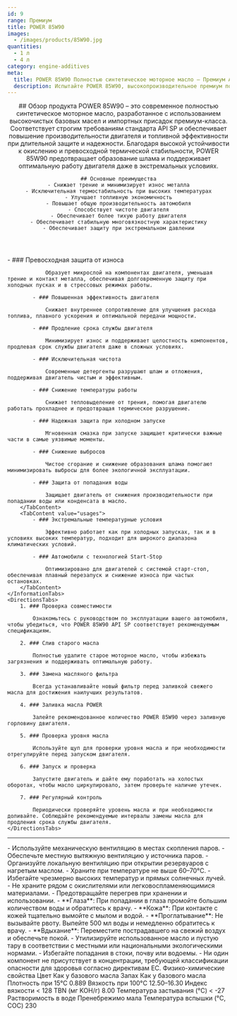 ```yaml
---
id: 9
range: Премиум
title: POWER 85W90
images:
  - /images/products/85W90.jpg
quantities:
  - 1 л
  - 4 л
category: engine-additives
meta:
  title: POWER 85W90 Полностью синтетическое моторное масло – Премиум API SP для современных двигателей
  description: Испытайте POWER 85W90, высокопроизводительное премиум полностью синтетическое моторное масло, разработанное в соответствии со стандартом API SP. Обеспечивает повышенную топливную экономичность, отличную защиту от износа и надежную защиту при холодном запуске. Идеально для автомобилей с технологией start-stop и в экстремальных температурных условиях.
---
```


<Header>
    ## Обзор продукта
    POWER 85W90 – это современное полностью синтетическое моторное масло, разработанное с использованием высокочистых базовых масел и импортных присадок премиум-класса. Соответствует строгим требованиям стандарта API SP и обеспечивает повышение производительности двигателя и топливной эффективности при длительной защите и надежности. Благодаря высокой устойчивости к окислению и превосходной термической стабильности, POWER 85W90 предотвращает образование шлама и поддерживает оптимальную работу двигателя даже в экстремальных условиях.

    ## Основные преимущества
    - Снижает трение и минимизирует износ металла
    - Исключительная термостабильность при высоких температурах
    - Улучшает топливную экономичность
    - Повышает общую производительность автомобиля
    - Способствует чистоте двигателя
    - Обеспечивает более тихую работу двигателя
    - Обеспечивает стабильную многовязкостную характеристику
    - Обеспечивает защиту при экстремальном давлении
</Header>

<Section>
    <InformationTabs>
        <TabContent value="core">
            - ### Превосходная защита от износа

                Образует микрослой на компонентах двигателя, уменьшая трение и контакт металла, обеспечивая долговременную защиту при холодных пусках и в стрессовых режимах работы.

            - ### Повышенная эффективность двигателя

                Снижает внутреннее сопротивление для улучшения расхода топлива, плавного ускорения и оптимальной передачи мощности.

            - ### Продление срока службы двигателя

                Минимизирует износ и поддерживает целостность компонентов, продлевая срок службы двигателя даже в сложных условиях.
    
            - ### Исключительная чистота

                Современные детергенты разрушают шлам и отложения, поддерживая двигатель чистым и эффективным.
    
            - ### Снижение температуры работы

                Снижает тепловыделение от трения, помогая двигателю работать прохладнее и предотвращая термическое разрушение.
    
            - ### Надежная защита при холодном запуске

                Мгновенная смазка при запуске защищает критически важные части в самые уязвимые моменты.
    
            - ### Снижение выбросов

                Чистое сгорание и снижение образования шлама помогают минимизировать выбросы для более экологичной эксплуатации.
    
            - ### Защита от попадания воды

                Защищает двигатель от снижения производительности при попадании воды или конденсата в масло.
        </TabContent>
        <TabContent value="usages">
            - ### Экстремальные температурные условия

                Эффективно работает как при холодных запусках, так и в условиях высоких температур, подходит для широкого диапазона климатических условий.

            - ### Автомобили с технологией Start-Stop

                Оптимизировано для двигателей с системой старт-стоп, обеспечивая плавный перезапуск и снижение износа при частых остановках.
        </TabContent>
    </InformationTabs>
    <DirectionsTabs>
        1. ### Проверка совместимости
    
            Ознакомьтесь с руководством по эксплуатации вашего автомобиля, чтобы убедиться, что POWER 85W90 API SP соответствует рекомендуемым спецификациям.
   
        2. ### Слив старого масла
    
            Полностью удалите старое моторное масло, чтобы избежать загрязнения и поддерживать оптимальную работу.
   
        3. ### Замена масляного фильтра
    
            Всегда устанавливайте новый фильтр перед заливкой свежего масла для достижения наилучших результатов.
   
        4. ### Заливка масла POWER
    
            Залейте рекомендованное количество POWER 85W90 через заливную горловину двигателя.
   
        5. ### Проверка уровня масла
    
            Используйте щуп для проверки уровня масла и при необходимости отрегулируйте перед запуском двигателя.
   
        6. ### Запуск и проверка
    
            Запустите двигатель и дайте ему поработать на холостых оборотах, чтобы масло циркулировало, затем проверьте наличие утечек.
   
        7. ### Регулярный контроль
    
            Периодически проверяйте уровень масла и при необходимости доливайте. Соблюдайте рекомендуемые интервалы замены масла для продления срока службы двигателя.
    </DirectionsTabs>
</Section>

***

<Section>
    <SafetyTabs>
        <TabContent value="handling">
            - Используйте механическую вентиляцию в местах скопления паров.
            - Обеспечьте местную вытяжную вентиляцию у источника паров.
            - Организуйте локальную вентиляцию при открытии резервуаров с нагретым маслом.
            - Храните при температуре не выше 60–70°C.
            - Избегайте чрезмерно высоких температур и прямых солнечных лучей.
            - Не храните рядом с окислителями или легковоспламеняющимися материалами.
            - Предотвращайте перегрев при хранении и использовании.
        </TabContent>
        <TabContent value="first-aid">
            - **Глаза**: При попадании в глаза промойте большим количеством воды и обратитесь к врачу.
            - **Кожа**: При контакте с кожей тщательно вымойте с мылом и водой.
            - **Проглатывание**: Не вызывайте рвоту. Выпейте 500 мл воды и немедленно обратитесь к врачу.
            - **Вдыхание**: Переместите пострадавшего на свежий воздух и обеспечьте покой.
        </TabContent>
        <TabContent value="disposal">
            - Утилизируйте использованное масло и пустую тару в соответствии с местными или национальными экологическими нормами.
            - Избегайте попадания в стоки, почву или водоемы.
        </TabContent>
        <TabContent value="hazardous">
            - Ни один компонент не присутствует в концентрации, требующей классификации опасности для здоровья согласно директивам ЕС.
        </TabContent>
    </SafetyTabs>
  
   <Table>
  <TableHeader>
    <TableRow col={2}>
      <TableHead>Физико-химические свойства</TableHead>
    </TableRow>
  </TableHeader>
  <TableBody>
    <TableRow>
      <TableCell>Цвет</TableCell>
      <TableCell>Как у базового масла</TableCell>
    </TableRow>
    <TableRow>
      <TableCell>Запах</TableCell>
      <TableCell>Как у базового масла</TableCell>
    </TableRow>
    <TableRow>
      <TableCell>Плотность при 15°C</TableCell>
      <TableCell>0.889</TableCell>
    </TableRow>
    <TableRow>
      <TableCell>Вязкость при 100°C</TableCell>
      <TableCell>12.50–16.30</TableCell>
    </TableRow>
    <TableRow>
      <TableCell>Индекс вязкости</TableCell>
      <TableCell>&lt; 128</TableCell>
    </TableRow>
    <TableRow>
      <TableCell>TBN (мг KOH/г)</TableCell>
      <TableCell>8.00</TableCell>
    </TableRow>
    <TableRow>
      <TableCell>Температура застывания (°C)</TableCell>
      <TableCell>&lt; -27</TableCell>
    </TableRow>
    <TableRow>
      <TableCell>Растворимость в воде</TableCell>
      <TableCell>Пренебрежимо мала</TableCell>
    </TableRow>
    <TableRow>
      <TableCell>Температура вспышки (°C, COC)</TableCell>
      <TableCell>230</TableCell>
    </TableRow>
  </TableBody>
</Table>
</Section>
